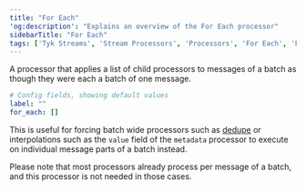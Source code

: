 ```yaml
---
title: "For Each"
'og:description': "Explains an overview of the For Each processor"
sidebarTitle: "For Each"
tags: ['Tyk Streams', 'Stream Processors', 'Processors', 'For Each', 'For']
---
```


A processor that applies a list of child processors to messages of a batch as though they were each a batch of one message.

```yml
# Config fields, showing default values
label: ""
for_each: []
```

This is useful for forcing batch wide processors such as [dedupe](/5.5/product-stack/tyk-streaming/configuration/processors/dedupe) or interpolations such as the `value` field of the `metadata` processor to execute on individual message parts of a batch instead.

Please note that most processors already process per message of a batch, and this processor is not needed in those cases.
